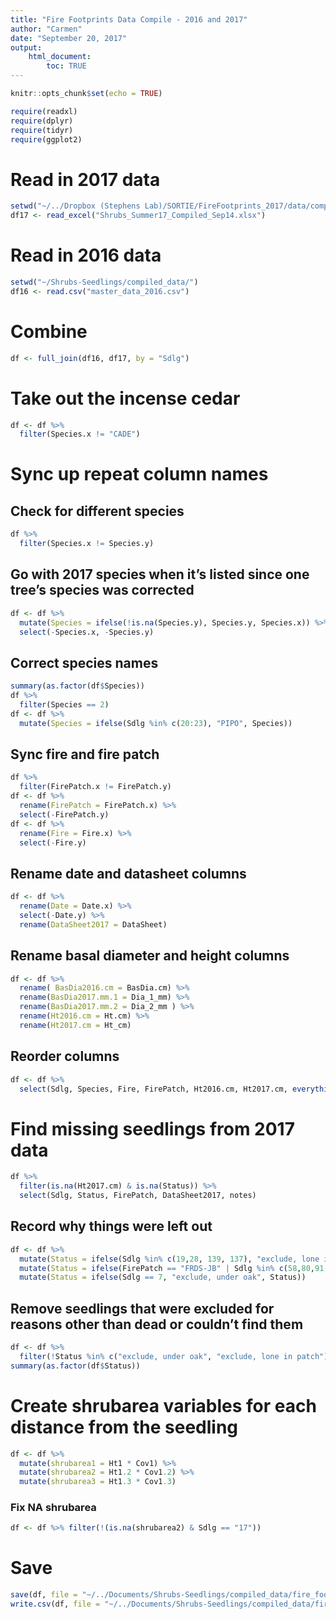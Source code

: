 ```yaml
---
title: "Fire Footprints Data Compile - 2016 and 2017"
author: "Carmen"
date: "September 20, 2017"
output: 
    html_document:
        toc: TRUE
---
```


```r
knitr::opts_chunk$set(echo = TRUE)
```

```r
require(readxl)
require(dplyr)
require(tidyr)
require(ggplot2)
```

# Read in 2017 data
```r
setwd("~/../Dropbox (Stephens Lab)/SORTIE/FireFootprints_2017/data/compiled/")
df17 <- read_excel("Shrubs_Summer17_Compiled_Sep14.xlsx")
```

# Read in 2016 data
```r
setwd("~/Shrubs-Seedlings/compiled_data/")
df16 <- read.csv("master_data_2016.csv")
```

# Combine
```r
df <- full_join(df16, df17, by = "Sdlg")
```

# Take out the incense cedar
```r
df <- df %>% 
  filter(Species.x != "CADE")
```

# Sync up repeat column names

## Check for different species
```r
df %>% 
  filter(Species.x != Species.y)
```

## Go with 2017 species when it's listed since one tree's species was corrected
```r
df <- df %>% 
  mutate(Species = ifelse(!is.na(Species.y), Species.y, Species.x)) %>% 
  select(-Species.x, -Species.y)
```


## Correct species names
```r
summary(as.factor(df$Species))
df %>% 
  filter(Species == 2)
df <- df %>% 
  mutate(Species = ifelse(Sdlg %in% c(20:23), "PIPO", Species))
```

## Sync fire and fire patch
```r
df %>% 
  filter(FirePatch.x != FirePatch.y)
df <- df %>% 
  rename(FirePatch = FirePatch.x) %>% 
  select(-FirePatch.y)
df <- df %>% 
  rename(Fire = Fire.x) %>% 
  select(-Fire.y)
```

## Rename date and datasheet columns
```r
df <- df %>% 
  rename(Date = Date.x) %>% 
  select(-Date.y) %>% 
  rename(DataSheet2017 = DataSheet)
```

## Rename basal diameter and height columns
```r
df <- df %>% 
  rename( BasDia2016.cm = BasDia.cm) %>% 
  rename(BasDia2017.mm.1 = Dia_1_mm) %>% 
  rename(BasDia2017.mm.2 = Dia_2_mm ) %>% 
  rename(Ht2016.cm = Ht.cm) %>% 
  rename(Ht2017.cm = Ht_cm)
```

## Reorder columns
```r
df <- df %>% 
  select(Sdlg, Species, Fire, FirePatch, Ht2016.cm, Ht2017.cm, everything())
```

# Find missing seedlings from 2017 data
```r
df %>% 
  filter(is.na(Ht2017.cm) & is.na(Status)) %>% 
  select(Sdlg, Status, FirePatch, DataSheet2017, notes)
```

## Record why things were left out 
```r
df <- df %>% 
  mutate(Status = ifelse(Sdlg %in% c(19,28, 139, 137), "exclude, lone in patch", Status)) %>% 
  mutate(Status = ifelse(FirePatch == "FRDS-JB" | Sdlg %in% c(58,80,91,92,93,100,103,106,107,229,176), "not found",Status)) %>% 
  mutate(Status = ifelse(Sdlg == 7, "exclude, under oak", Status))

```

## Remove seedlings that were excluded for reasons other than dead or couldn't find them
```r
df <- df %>% 
  filter(!Status %in% c("exclude, under oak", "exclude, lone in patch"))
summary(as.factor(df$Status))
```


# Create shrubarea variables for each distance from the seedling
```r
df <- df %>% 
  mutate(shrubarea1 = Ht1 * Cov1) %>% 
  mutate(shrubarea2 = Ht1.2 * Cov1.2) %>% 
  mutate(shrubarea3 = Ht1.3 * Cov1.3)
```

### Fix NA shrubarea
```r
df <- df %>% filter(!(is.na(shrubarea2) & Sdlg == "17"))
```

# Save
```r
save(df, file = "~/../Documents/Shrubs-Seedlings/compiled_data/fire_footprints/master_seedlings1.Rdata")
write.csv(df, file = "~/../Documents/Shrubs-Seedlings/compiled_data/fire_footprints/master_seedlings1.csv", row.names = F)
```

